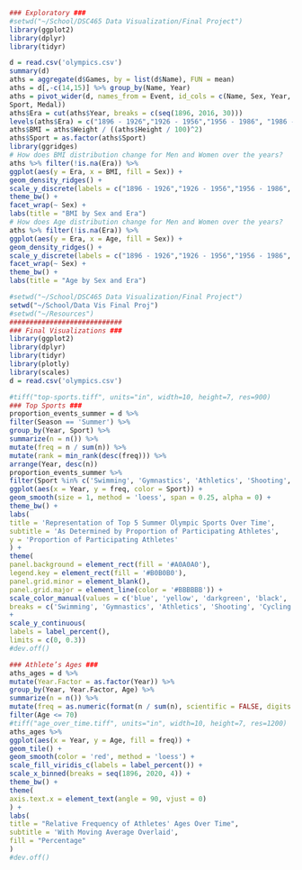 ```{r}
### Exploratory ###
#setwd("~/School/DSC465 Data Visualization/Final Project")
library(ggplot2)
library(dplyr)
library(tidyr)

d = read.csv('olympics.csv')
summary(d)
aths = aggregate(d$Games, by = list(d$Name), FUN = mean)
aths = d[,-c(14,15)] %>% group_by(Name, Year)
aths = pivot_wider(d, names_from = Event, id_cols = c(Name, Sex, Year, Age, Weight, Height,
Sport, Medal))
aths$Era = cut(aths$Year, breaks = c(seq(1896, 2016, 30)))
levels(aths$Era) = c("1896 - 1926","1926 - 1956","1956 - 1986", "1986 - 2016")
aths$BMI = aths$Weight / ((aths$Height / 100)^2)
aths$Sport = as.factor(aths$Sport)
library(ggridges)
# How does BMI distribution change for Men and Women over the years?
aths %>% filter(!is.na(Era)) %>%
ggplot(aes(y = Era, x = BMI, fill = Sex)) +
geom_density_ridges() +
scale_y_discrete(labels = c("1896 - 1926","1926 - 1956","1956 - 1986", "1986 - 2016")) +
theme_bw() +
facet_wrap(~ Sex) +
labs(title = "BMI by Sex and Era")
# How does Age distribution change for Men and Women over the years?
aths %>% filter(!is.na(Era)) %>%
ggplot(aes(y = Era, x = Age, fill = Sex)) +
geom_density_ridges() +
scale_y_discrete(labels = c("1896 - 1926","1926 - 1956","1956 - 1986", "1986 - 2016")) +
facet_wrap(~ Sex) +
theme_bw() +
labs(title = "Age by Sex and Era")
```
```{r}
#setwd("~/School/DSC465 Data Visualization/Final Project")
setwd("~/School/Data Vis Final Proj")
#setwd("~/Resources")
############################
### Final Visualizations ###
library(ggplot2)
library(dplyr)
library(tidyr)
library(plotly)
library(scales)
d = read.csv('olympics.csv')
```
```{r}
#tiff("top-sports.tiff", units="in", width=10, height=7, res=900)
### Top Sports ###
proportion_events_summer = d %>%
filter(Season == 'Summer') %>%
group_by(Year, Sport) %>%
summarize(n = n()) %>%
mutate(freq = n / sum(n)) %>%
mutate(rank = min_rank(desc(freq))) %>%
arrange(Year, desc(n))
proportion_events_summer %>%
filter(Sport %in% c('Swimming', 'Gymnastics', 'Athletics', 'Shooting', 'Cycling')) %>%
ggplot(aes(x = Year, y = freq, color = Sport)) +
geom_smooth(size = 1, method = 'loess', span = 0.25, alpha = 0) +
theme_bw() +
labs(
title = 'Representation of Top 5 Summer Olympic Sports Over Time',
subtitle = 'As Determined by Proportion of Participating Athletes',
y = 'Proportion of Participating Athletes'
) +
theme(
panel.background = element_rect(fill = '#A0A0A0'),
legend.key = element_rect(fill = '#B0B0B0'),
panel.grid.minor = element_blank(),
panel.grid.major = element_line(color = '#BBBBBB')) +
scale_color_manual(values = c('blue', 'yellow', 'darkgreen', 'black', 'red'),
breaks = c('Swimming', 'Gymnastics', 'Athletics', 'Shooting', 'Cycling'))
+
scale_y_continuous(
labels = label_percent(),
limits = c(0, 0.3))
#dev.off()
```
```{r}
### Athlete’s Ages ###
aths_ages = d %>%
mutate(Year.Factor = as.factor(Year)) %>%
group_by(Year, Year.Factor, Age) %>%
summarize(n = n()) %>%
mutate(freq = as.numeric(format(n / sum(n), scientific = FALSE, digits = 2))) %>%
filter(Age <= 70)
#tiff("age_over_time.tiff", units="in", width=10, height=7, res=1200)
aths_ages %>%
ggplot(aes(x = Year, y = Age, fill = freq)) +
geom_tile() +
geom_smooth(color = 'red', method = 'loess') +
scale_fill_viridis_c(labels = label_percent()) +
scale_x_binned(breaks = seq(1896, 2020, 4)) +
theme_bw() +
theme(
axis.text.x = element_text(angle = 90, vjust = 0)
) +
labs(
title = "Relative Frequency of Athletes' Ages Over Time",
subtitle = 'With Moving Average Overlaid',
fill = "Percentage"
)
#dev.off()
```